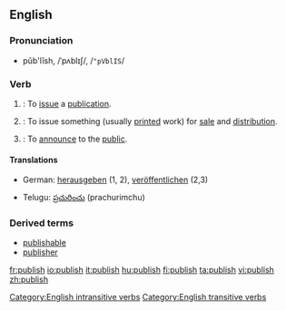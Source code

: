 ==English==

===Pronunciation===
*pŭb'lĭsh, /ˈpʌblɪʃ/, /<tt>"pVblIS</tt>/

===Verb===
{{en-infl-reg-sibilant|publi|sh|}}

# {{intransitive}}: To [[issue]] a [[publication]].
# {{transitive}}: To issue something (usually [[print]]ed work) for [[sale]] and [[distribution]].
# {{transitive}}: To [[announce]] to the [[public]].

====Translations====
{{top}}
*German: [[herausgeben]] (1, 2), [[veröffentlichen]] (2,3)
{{mid}}
*Telugu: [[ప్రచురించు]] (prachurimchu)
{{bottom}}

===Derived terms===
* [[publishable]]
* [[publisher]]

[[Category:English intransitive verbs]]
[[Category:English transitive verbs]]

[[fr:publish]]
[[io:publish]]
[[it:publish]]
[[hu:publish]]
[[fi:publish]]
[[ta:publish]]
[[vi:publish]]
[[zh:publish]]
